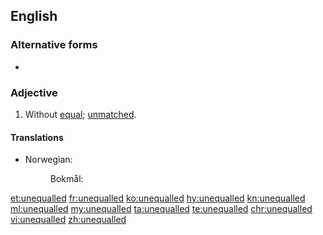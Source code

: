 ==English==

===Alternative forms===
* {{l|en|unequaled}}

===Adjective===
{{en-adj|-}}
# Without [[equal]]; [[unmatched]].

====Translations====
{{trans-top|without equal}}
* Norwegian:
*: Bokmål: {{t|nb|uovertruffen}}
{{trans-mid}}
{{trans-bottom}}

[[et:unequalled]]
[[fr:unequalled]]
[[ko:unequalled]]
[[hy:unequalled]]
[[kn:unequalled]]
[[ml:unequalled]]
[[my:unequalled]]
[[ta:unequalled]]
[[te:unequalled]]
[[chr:unequalled]]
[[vi:unequalled]]
[[zh:unequalled]]